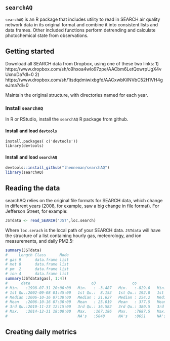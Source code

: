 ## ```searchAQ```

```searchAQ``` is an R package that includes utility to read in SEARCH air quality network data
in its original format and combine it into consistent lists and data frames. Other included 
functions perform detrending and calculate photochemical state from observations.

## Getting started
Download all SEARCH data from Dropbox, using one of these two links:
1) https://www.dropbox.com/sh/o9hxoa4wlo97zpe/AACbm6LetQowrpUgX4vUxnoDa?dl=0
2) https://www.dropbox.com/sh/1tsdqdmiwixbgfd/AACxwbKilNVbC52H1VH4geJma?dl=0

Maintain the original structure, with directories named for each year.

### Install ```searchAQ```
In R or RStudio, install the ```searchAQ``` R package from github.  

#### Install and load ```devtools```
```
install.packages( c('devtools'))
library(devtools)
```

#### Install and load ```searchAQ```
```r
devtools::install_github("lhenneman/searchAQ")
library(searchAQ)
```

## Reading the data
searchAQ relies on the original file formats for SEARCH data, which change 
in different years (2008, for example, saw a big change in file format).
For Jefferson Street, for example:
```r
JSTdata <- read_SEARCH('JST',loc.search)
```
Where ```loc.serach``` is the local path of your SEARCH data.
```JSTdata``` will have the structure of a list containing hourly
gas, meteorology, and ion measurements, and daily PM2.5:

```r
summary(JSTdata)
#     Length Class      Mode
# gas 9      data.frame list
# met 8      data.frame list
# pm  2      data.frame list
# ion 4      data.frame list
summary(JSTdata$gas[, 1:4])
#      date                           o3                co              so2         
# Min.   :1998-07-31 20:00:00   Min.   : -3.487   Min.   :-829.0   Min.   : -0.766  
# 1st Qu.:2002-09-08 01:45:00   1st Qu.:  8.153   1st Qu.: 192.8   1st Qu.:  0.490  
# Median :2006-10-16 07:30:00   Median : 21.627   Median : 254.2   Median :  1.381  
# Mean   :2006-10-16 07:30:00   Mean   : 25.019   Mean   : 377.5   Mean   :  3.533  
# 3rd Qu.:2010-11-23 12:15:00   3rd Qu.: 36.582   3rd Qu.: 380.5   3rd Qu.:  3.710  
# Max.   :2014-12-31 18:00:00   Max.   :167.186   Max.   :7687.5   Max.   :129.454  
#                               NA's   :5848      NA's   :8651     NA's   :8922     

```

## Creating daily metrics






